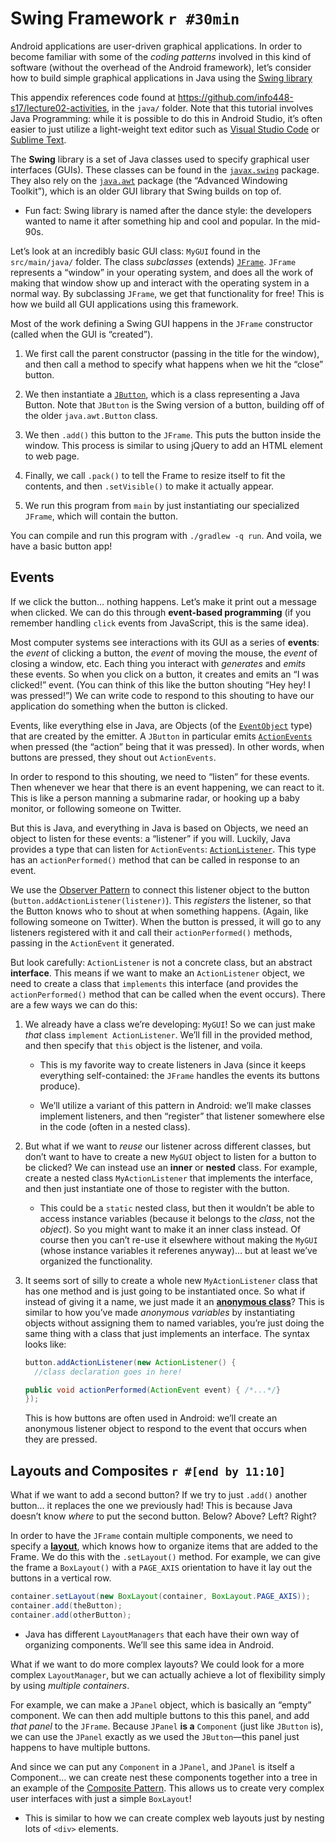 # Swing Framework `r #30min` {#java-swing}
Android applications are user-driven graphical applications. In order to become familiar with some of the _coding patterns_ involved in this kind of software (without the overhead of the Android framework), let's consider how to build simple graphical applications in Java using the [Swing library](https://docs.oracle.com/javase/tutorial/uiswing/start/)

<p class="alert alert-info">This appendix references code found at <https://github.com/info448-s17/lecture02-activities>, in the `java/` folder. Note that this tutorial involves Java Programming: while it is possible to do this in Android Studio, it's often easier to just utilize a light-weight text editor such as [Visual Studio Code](https://code.visualstudio.com/) or [Sublime Text](https://www.sublimetext.com/).</p>

The **Swing** library is a set of Java classes used to specify graphical user interfaces (GUIs). These classes can be found in the [`javax.swing`](https://docs.oracle.com/javase/8/docs/api/javax/swing/package-summary.html) package. They also rely on the [`java.awt`](https://docs.oracle.com/javase/8/docs/api/java/awt/package-summary.html) package (the "Advanced Windowing Toolkit"), which is an older GUI library that Swing builds on top of.

- Fun fact: Swing library is named after the dance style: the developers wanted to name it after something hip and cool and popular. In the mid-90s.

Let's look at an incredibly basic GUI class: `MyGUI` found in the `src/main/java/` folder. The class _subclasses_ (extends) [`JFrame`](https://docs.oracle.com/javase/8/docs/api/javax/swing/JFrame.html). `JFrame` represents a "window" in your operating system, and does all the work of making that window show up and interact with the operating system in a normal way. By subclassing `JFrame`, we get that functionality for free! This is how we build all GUI applications using this framework.

Most of the work defining a Swing GUI happens in the `JFrame` constructor (called when the GUI is "created").

1. We first call the parent constructor (passing in the title for the window), and then call a method to specify what happens when we hit the "close" button.

2. We then instantiate a [`JButton`](https://docs.oracle.com/javase/8/docs/api/javax/swing/JButton.html), which is a class representing a Java Button. Note that `JButton` is the Swing version of a button, building off of the older `java.awt.Button` class.

3. We then `.add()` this button to the `JFrame`. This puts the button inside the window. This process is similar to using jQuery to add an HTML element to web page.

4. Finally, we call `.pack()` to tell the Frame to resize itself to fit the contents, and then `.setVisible()` to make it actually appear.

5. We run this program from `main` by just instantiating our specialized `JFrame`, which will contain the button.

You can compile and run this program with `./gradlew -q run`. And voila, we have a basic button app!

## Events
If we click the button... nothing happens. Let's make it print out a message when clicked. We can do this through **event-based programming** (if you remember handling `click` events from JavaScript, this is the same idea).

Most computer systems see interactions with its GUI as a series of **events**: the _event_ of clicking a button, the _event_ of moving the mouse, the _event_ of closing a window, etc. Each thing you interact with _generates_ and _emits_ these events. So when you click on a button, it creates and emits an "I was clicked!" event. (You can think of this like the button shouting "Hey hey! I was pressed!") We can write code to respond to this shouting to have our application do something when the button is clicked.

Events, like everything else in Java, are Objects (of the [`EventObject`](https://docs.oracle.com/javase/8/docs/api/java/util/EventObject.html) type) that are created by the emitter. A `JButton` in particular emits [`ActionEvents`](https://docs.oracle.com/javase/8/docs/api/java/awt/event/ActionEvent.html) when pressed (the "action" being that it was pressed). In other words, when buttons are pressed, they shout out `ActionEvents`.

In order to respond to this shouting, we need to "listen" for these events. Then whenever we hear that there is an event happening, we can react to it. This is like a person manning a submarine radar, or hooking up a baby monitor, or following someone on Twitter.

But this is Java, and everything in Java is based on Objects, we need an object to listen for these events: a "listener" if you will. Luckily, Java provides a type that can listen for `ActionEvents`: [`ActionListener`](https://docs.oracle.com/javase/8/docs/api/java/awt/event/ActionListener.html). This type has an `actionPerformed()` method that can be called in response to an event.

We use the [Observer Pattern](https://sourcemaking.com/design_patterns/observer) to connect this listener object to the button (`button.addActionListener(listener)`). This _registers_ the listener, so that the Button knows who to shout at when something happens. (Again, like following someone on Twitter). When the button is pressed, it will go to any listeners registered with it and call their `actionPerformed()` methods, passing in the `ActionEvent` it generated.

But look carefully: `ActionListener` is not a concrete class, but an abstract **interface**. This means if we want to make an `ActionListener` object, we need to create a class that `implements` this interface (and provides the `actionPerformed()` method that can be called when the event occurs). There are a few ways we can do this:

1. We already have a class we're developing: `MyGUI`! So we can just make _that_ class `implement ActionListener`. We'll fill in the provided method, and then specify that `this` object is the listener, and voila.

	- This is my favorite way to create listeners in Java (since it keeps everything self-contained: the `JFrame` handles the events its buttons produce).

	- We'll utilize a variant of this pattern in Android: we'll make classes implement listeners, and then "register" that listener somewhere else in the code (often in a nested class).

2. But what if we want to _reuse_ our listener across different classes, but don't want to have to create a new `MyGUI` object to listen for a button to be clicked? We can instead use an **inner** or **nested** class. For example, create a nested class `MyActionListener` that implements the interface, and then just instantiate one of those to register with the button.

	- This could be a `static` nested class, but then it wouldn't be able to access instance variables (because it belongs to the _class_, not the _object_). So you might want to make it an inner class instead. Of course then you can't re-use it elsewhere without making the `MyGUI` (whose instance variables it referenes anyway)... but at least we've organized the functionality.

3. It seems sort of silly to create a whole new `MyActionListener` class that has one method and is just going to be instantiated once. So what if instead of giving it a name, we just made it an [**anonymous class**](https://docs.oracle.com/javase/tutorial/java/javaOO/anonymousclasses.html)? This is similar to how you've made _anonymous variables_ by instantiating objects without assigning them to named variables, you're just doing the same thing with a class that just implements an interface. The syntax looks like:

	```java
	button.addActionListener(new ActionListener() {
	  //class declaration goes in here!

	public void actionPerformed(ActionEvent event) { /*...*/}
	});
	```

	This is how buttons are often used in Android: we'll create an anonymous listener object to respond to the event that occurs when they are pressed.


## Layouts and Composites `r #[end by 11:10]`
What if we want to add a second button? If we try to just `.add()` another button... it replaces the one we previously had! This is because Java doesn't know _where_ to put the second button. Below? Above? Left? Right?

In order to have the `JFrame` contain multiple components, we need to specify a [**layout**](https://docs.oracle.com/javase/8/docs/api/java/awt/LayoutManager.html), which knows how to organize items that are added to the Frame. We do this with the `.setLayout()` method. For example, we can give the frame a `BoxLayout()` with a `PAGE_AXIS` orientation to have it lay out the buttons in a vertical row.

```java
container.setLayout(new BoxLayout(container, BoxLayout.PAGE_AXIS));
container.add(theButton);
container.add(otherButton);
```

- Java has different `LayoutManagers` that each have their own way of organizing components. We'll see this same idea in Android.

What if we want to do more complex layouts? We could look for a more complex `LayoutManager`, but we can actually achieve a lot of flexibility simply by using _multiple containers_.

For example, we can make a `JPanel` object, which is basically an "empty" component. We can then add multiple buttons to this this panel, and add _that panel_ to the `JFrame`. Because `JPanel` **is a** `Component` (just like `JButton` is), we can use the `JPanel` exactly as we used the `JButton`&mdash;this panel just happens to have multiple buttons.

And since we can put any `Component` in a `JPanel`, and `JPanel` is itself a Component... we can create nest these components together into a tree in an example of the [Composite Pattern](http://www.oodesign.com/composite-pattern.html). This allows us to create very complex user interfaces with just a simple `BoxLayout`!

- This is similar to how we can create complex web layouts just by nesting lots of `<div>` elements.
